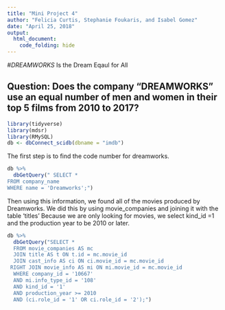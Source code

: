 ```yaml
---
title: "Mini Project 4"
author: "Felicia Curtis, Stephanie Foukaris, and Isabel Gomez"
date: "April 25, 2018"
output: 
  html_document:
    code_folding: hide
---
```

#*DREAMWORKS* Is the Dream Eqaul for All

## Question: Does the company "DREAMWORKS" use an equal number of men and women in their top 5 films from 2010 to 2017?

```r
library(tidyverse)
library(mdsr)
library(RMySQL)
db <- dbConnect_scidb(dbname = "imdb")
```

The first step is to find the code number for dreamworks.

```r
db %>%
  dbGetQuery(" SELECT * 
FROM company_name
WHERE name = 'Dreamworks';")

``` 

Then using this information, we found all of the movies produced by Dreamworks. We did this by using movie_companies and joining it with the table 'titles' Because we are only looking for movies, we select kind_id =1 and the production year to be 2010 or later. 

```r
db %>%
  dbGetQuery("SELECT *
  FROM movie_companies AS mc
  JOIN title AS t ON t.id = mc.movie_id
  JOIN cast_info AS ci ON ci.movie_id = mc.movie_id
 RIGHT JOIN movie_info AS mi ON mi.movie_id = mc.movie_id
  WHERE company_id = '10667' 
  AND mi.info_type_id = '108'
  AND kind_id = '1' 
  AND production_year >= 2010
  AND (ci.role_id = '1' OR ci.role_id = '2');")
```
